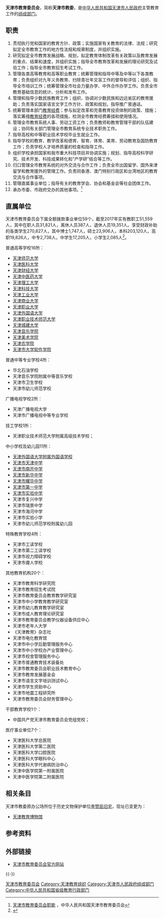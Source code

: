 {{Pathnav|天津市人民政府}}
{{Infobox PRCG
|机构名称=天津市教育委员会
|标志1=Red star.svg
|标志1说明=[[印章|印章]][[s:国务院关于国家行政机关和企业事业单位社会团体印章管理的规定|规定]]：[[直径|直径]]2.5厘米，中央刊[[五角星|五角星]]。
|职位1=主任
|人员1=[[荆洪阳|荆洪阳]]
|职位2=副主任
|人员2=徐广宇{{wrap}}郝奎刚{{wrap}}仇小娟
|人数2=3
|成立时间=
|业务上级=[[中华人民共和国教育部|中华人民共和国教育部]]
|组织上级=[[天津市人民政府|天津市人民政府]]
|机构类型=[[天津市人民政府组成部门|天津市人民政府组成部门]]
|中共上级=[[中国共产党天津市委员会|中国共产党天津市委员会]]
|中共本级=中国共产党天津市教育局委员会
|行政级别=正地厅级
|前身=
|地址1=[[天津市|天津市]][[南开区|南开区]]水上公园北道50号
|邮编1=300074
|官网={{URL|http://jy.tj.gov.cn/}}
|电话1={{Tel|86|22|83215061}}
|电话2={{Tel|86|22|83215060}}（接待电话）
|传真1={{Tel|86|22|83215297}}
|image1=李叔福旧宅.jpg<!--原址已停用，请今后更新-->
|caption1=天津市教育委员会
|加挂牌子=[[天津市海河中学|天津市海河中学]]}}

'''天津市教育委员会'''，简称'''天津市教委'''，是[[中华人民共和国|中华人民共和国]][[天津市人民政府|天津市人民政府]]主管教育工作的[[天津市人民政府组成部门|组成部门]]。

==职责==
#贯彻执行党和国家的教育方针、政策；实施国家有关教育的法律、法规；研究拟定全市教育工作的地方性法规和规章制度，并组织实施。
#研究拟定全市教育发展战略、规划，拟定教育体制改革有关政策以及教育发展的重点、结果和速度，并组织实施；指导全市教育改革和发展的理论研究及试验工作；指导全市教育招生考试工作。
#管理各类高等教育和高等职业教育；统筹管理和指导中等及中等以下各类教育；负责组织对九年义务教育、扫除青壮年文盲工作的督导和评估；组织、指导全市培训工作；统筹管理全市社会力量办学、中外合作办学工作。负责全市教育基础信息的统计、分析和发布工作。
#管理和指导少数民族教育工作；组织、协调对少数民族和边远省区的教育援助；负责落实国家语言文字工作方针、政策和规划，指导推广普通话。
#统筹管理本部门[[教育经费|教育经费]]；参与拟定改革和完善教育投资体制的政策、措施；落实筹措[[教育经费|教育经费]]的各项措施，检测全市教育经费筹措和使用情况。
#管理全市教育系统人事、劳动工资工作；负责教师和教育管理干部的队伍建设；协同有关部门管理全市教育系统专业技术职务工作。
#指导高校和中等职业技术学校毕业生就业工作。
#指导学校的教育、教学改革和德育、智育、体育、美育、劳动教育及国防教育工作；负责学校人才培养质量的检查和指导工作。
#组织学校承担国家和我市重大科技项目并协调实施；规划、指导高校科学研究、技术开发、科技成果转化和“产学研”结合等工作。
#归口管理全市教育系统的对外交流与合作工作；负责全市出国留学、国外来津留学和教育援外的管理工作。负责同香港、澳门特别行政区和台湾地区的教育交流与合作事项。
#管理直属事业单位；指导有关的教育学会、协会和基金会等社会团体工作。
#承办市委、市政府交办的其他事项。<ref>[http://www.tjmec.gov.cn/  天津市教育委员会职能] {{Wayback|url=http://www.tjmec.gov.cn/ |date=20091216204054 }}，中华人民共和国天津市教育委员会</ref>

==直属单位==
天津市教育委员会下属全额拨款事业单位59个，截至2017年实有教职工51,559人，其中在职人员31,821人，离休人员387人，退休人员19,351人。享受财政补助的各类学生270,627人，其中博士1,747人，硕士23,906人，本科203,120人，高职19,826人，中专2,738人，中学生17,205人，小学生2,085人<ref>{{cite web|publisher=天津市教育委员会|title=天津市教育委员会2017年部门预算编制说明|url=http://www.tjmec.gov.cn/show.jsp?informationid=201702241501530635|accessdate=2017-09-29|date=2017-02-24|language=zh-hans|deadurl=yes|archiveurl=https://web.archive.org/web/20170929231527/http://www.tjmec.gov.cn/show.jsp?informationid=201702241501530635|archivedate=2017-09-29|df=}}</ref>。

普通高等学校16所：
*[[天津师范大学|天津师范大学]]
*[[天津医科大学|天津医科大学]]
*[[天津财经大学|天津财经大学]]
*[[天津中医药大学|天津中医药大学]]
*[[天津理工大学|天津理工大学]]
*[[天津科技大学|天津科技大学]]
*[[天津工业大学|天津工业大学]]
*[[天津商业大学|天津商业大学]]
*[[天津职业大学|天津职业大学]]
*[[天津外国语大学|天津外国语大学]]
*[[天津职业技术师范大学|天津职业技术师范大学]]
*[[天津城建大学|天津城建大学]]
*[[天津音乐学院|天津音乐学院]]
*[[天津美术学院|天津美术学院]]
*[[天津农学院|天津农学院]]
*[[天津市大学软件学院|天津市大学软件学院]]

普通中等专业学校4所：
*华北石油学校
*天津音乐学院附属中等音乐学校
*天津市卫生学校
*天津市幼儿师范学校

广播电视学校2所：
*天津广播电视大学
*天津市广播电视中等专业学校

技工学校1所：
*天津职业技术师范大学附属高级技术学校；

中小学校及幼儿园11所：
*[[天津外国语大学附属外国语学校|天津外国语大学附属外国语学校]]
*[[天津市天津中学|天津市天津中学]]
*[[天津市南开中学|天津市南开中学]]
*[[天津市新华中学|天津市新华中学]]
*[[天津市耀华中学|天津市耀华中学]]
*[[天津市第一中学|天津市第一中学]]
*[[天津市实验中学|天津市实验中学]]
*天津市复兴中学
*天津市瑞景中学
*天津市海河中学
*天津市实验小学
*天津市幼儿师范学校附属幼儿园

特殊教育学校4所：
*天津市工读学校
*天津市第二工读学校
*天津市视力障碍学校
*天津市聋人学校

其他教育机构20个：
*天津市教育科学研究院
*天津市教育招生考试院
*天津市教育委员会教育教学研究室
*天津市中小学教育教学研究室
*天津市幼儿教育教学研究室
*天津市成人教育理论研究室
*天津市教育委员会教学仪器设备供应中心
*天津市老年人大学
*《天津教育》杂志社
*天津市电化教育馆
*天津市中小学后勤管理服务中心
*天津市中小学校办产业管理中心
*天津市校舍管理服务中心
*天津市普通教育技术装备处
*天津市教育委员会职业技术教育中心
*天津市教育发展基金会
*天津市语言文字培训测试中心
*天津市学生资助中心
*天津市地震工程研究所
*天津市教育委员会财务管理中心

干部教育学校1个：
*中国共产党天津市教育委员会党组党校；

医疗事业单位7个：
*天津医科大学总医院
*天津医科大学第二医院
*天津医科大学口腔医院
*天津医科大学眼科中心
*天津医科大学代谢病防治中心
*天津中医学院第一附属医院
*天津中医学院第二附属医院

== 相关条目 ==
天津市教委原办公场所位于历史文物保护单位[[李赞臣旧宅|李赞臣旧宅]]，现址已变更为：
*[[天津教育博物馆|天津教育博物馆]]

== 参考资料 ==
{{reflist}}

== 外部链接 ==
* [http://jy.tj.gov.cn/ 天津市教育委员会官方网站] {{Wayback|url=http://jy.tj.gov.cn/ |date=20220324204439 }}{{zh-cn}}

{{-}}
{{天津市人民政府}}
{{天津高等院校列表}}

[[Category:天津市教育委员会|]]
[[Category:天津教育组织|Category:天津教育组织]]
[[Category:天津市人民政府组成部门|Category:天津市人民政府组成部门]]
[[Category:中华人民共和国省级教育行政部门|Category:中华人民共和国省级教育行政部门]]